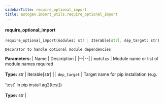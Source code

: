```yaml
---
sidebarTitle: require_optional_import
title: autogen.import_utils.require_optional_import
---
```


<code class="doc-symbol doc-symbol-heading doc-symbol-function"></code>
#### require_optional_import

```python
require_optional_import(modules: str | Iterable[str], dep_target: str) -> Callable[[~T], ~T]
```

    Decorator to handle optional module dependencies

<b>Parameters:</b>
| Name | Description |
|--|--|
| `modules` | Module name or list of module names required<br/><br/>**Type:** str \| Iterable[str] |
| `dep_target` | Target name for pip installation (e.g.<br/><br/>'test' in pip install ag2[test])<br/><br/>**Type:** str |

<br />